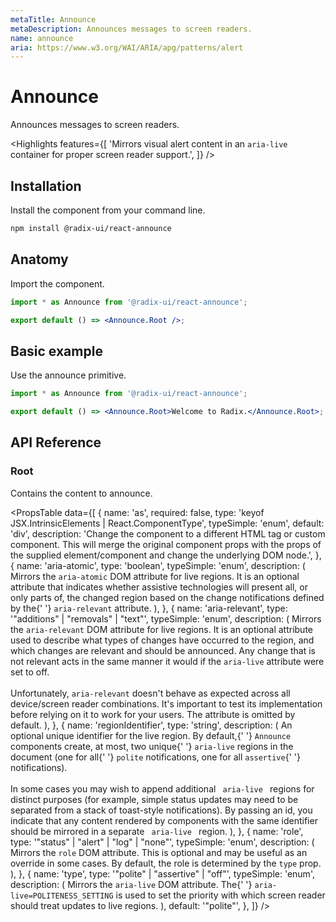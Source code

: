 ```yaml
---
metaTitle: Announce
metaDescription: Announces messages to screen readers.
name: announce
aria: https://www.w3.org/WAI/ARIA/apg/patterns/alert
---
```


# Announce

<Description>Announces messages to screen readers.</Description>

<Highlights
  features={[
    'Mirrors visual alert content in an `aria-live` container for proper screen reader support.',
  ]}
/>

## Installation

Install the component from your command line.

```bash
npm install @radix-ui/react-announce
```

## Anatomy

Import the component.

```jsx
import * as Announce from '@radix-ui/react-announce';

export default () => <Announce.Root />;
```

## Basic example

Use the announce primitive.

```jsx
import * as Announce from '@radix-ui/react-announce';

export default () => <Announce.Root>Welcome to Radix.</Announce.Root>;
```

## API Reference

### Root

Contains the content to announce.

<PropsTable
  data={[
    {
      name: 'as',
      required: false,
      type: 'keyof JSX.IntrinsicElements | React.ComponentType<any>',
      typeSimple: 'enum',
      default: 'div',
      description:
        'Change the component to a different HTML tag or custom component. This will merge the original component props with the props of the supplied element/component and change the underlying DOM node.',
    },
    {
      name: 'aria-atomic',
      type: 'boolean',
      typeSimple: 'enum',
      description: (
        <span>
          Mirrors the <Code>aria-atomic</Code> DOM attribute for live regions.
          It is an optional attribute that indicates whether assistive
          technologies will present all, or only parts of, the changed region
          based on the change notifications defined by the{' '}
          <Code>aria-relevant</Code> attribute.
        </span>
      ),
    },
    {
      name: 'aria-relevant',
      type: '"additions" | "removals" | "text"',
      typeSimple: 'enum',
      description: (
        <span>
          Mirrors the <Code>aria-relevant</Code> DOM attribute for live regions.
          It is an optional attribute used to describe what types of changes
          have occurred to the region, and which changes are relevant and should
          be announced. Any change that is not relevant acts in the same manner
          it would if the <Code>aria-live</Code> attribute were set to off.
          <br />
          <br />
          Unfortunately, <Code>aria-relevant</Code> doesn't behave as expected across
          all device/screen reader combinations. It's important to test its implementation
          before relying on it to work for your users. The attribute is omitted by
          default.
        </span>
      ),
    },
    {
      name: 'regionIdentifier',
      type: 'string',
      description: (
        <span>
          An optional unique identifier for the live region. By default,{' '}
          <Code>Announce</Code> components create, at most, two unique{' '}
          <Code>aria-live</Code> regions in the document (one for all{' '}
          <Code>polite</Code> notifications, one for all <Code>assertive</Code>{' '}
          notifications).
          <br />
          <br />
          In some cases you may wish to append additional <Code>
            aria-live
          </Code> regions for distinct purposes (for example, simple status updates
          may need to be separated from a stack of toast-style notifications). By
          passing an id, you indicate that any content rendered by components with
          the same identifier should be mirrored in a separate <Code>
            aria-live
          </Code> region.
        </span>
      ),
    },
    {
      name: 'role',
      type: '"status" | "alert" | "log" | "none"',
      typeSimple: 'enum',
      description: (
        <span>
          Mirrors the <Code>role</Code> DOM attribute. This is optional and may
          be useful as an override in some cases. By default, the role is
          determined by the <Code>type</Code> prop.
        </span>
      ),
    },
    {
      name: 'type',
      type: '"polite" | "assertive" | "off"',
      typeSimple: 'enum',
      description: (
        <span>
          Mirrors the <Code>aria-live</Code> DOM attribute. The{' '}
          <Code>aria-live=POLITENESS_SETTING</Code> is used to set the priority
          with which screen reader should treat updates to live regions.
        </span>
      ),
      default: '"polite"',
    },
  ]}
/>
